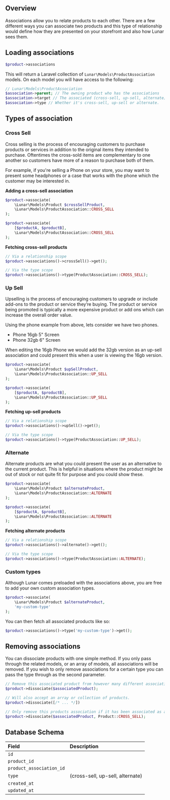 ## Overview

Associations allow you to relate products to each other. There are a few different ways you can associate two products and this type of relationship would define how they are presented on your storefront and also how Lunar sees them.

## Loading associations

```php
$product->associations
```

This will return a Laravel collection of `Lunar\Models\ProductAssociation` models. On each model you will have access to the following:

```php
// Lunar\Models\ProductAssociation
$association->parent; // The owning product who has the associations
$association->target // The associated (cross-sell, up-sell, alternate) product.
$association->type // Whether it's cross-sell, up-sell or alternate.
```

## Types of association

### Cross Sell

Cross selling is the process of encouraging customers to purchase products or services in addition to the original items they intended to purchase. Oftentimes the cross-sold items are complementary to one another so customers have more of a reason to purchase both of them.

For example, if you're selling a Phone on your store, you may want to present some headphones or a case that works with the phone which the customer may be interested in.

**Adding a cross-sell association**

```php
$product->associate(
    \Lunar\Models\Product $crossSellProduct,
    \Lunar\Models\ProductAssociation::CROSS_SELL
);

$product->associate(
    [$productA, $productB],
    \Lunar\Models\ProductAssociation::CROSS_SELL
);
```

**Fetching cross-sell products**

```php
// Via a relationship scope
$product->associations()->crossSell()->get();

// Via the type scope
$product->associations()->type(ProductAssociation::CROSS_SELL);
```

### Up Sell

Upselling is the process of encouraging customers to upgrade or include add-ons to the product or service they’re buying. The product or service being promoted is typically a more expensive product or add ons which can increase the overall order value.

Using the phone example from above, lets consider we have two phones.

- Phone 16gb 5" Screen
- Phone 32gb 6" Screen

When editing the 16gb Phone we would add the 32gb version as an up-sell association and could present this when a user is viewing the 16gb version.

```php
$product->associate(
    \Lunar\Models\Product $upSellProduct,
    \Lunar\Models\ProductAssociation::UP_SELL
);

$product->associate(
    [$productA, $productB],
    \Lunar\Models\ProductAssociation::UP_SELL
);
```

**Fetching up-sell products**

```php
// Via a relationship scope
$product->associations()->upSell()->get();

// Via the type scope
$product->associations()->type(ProductAssociation::UP_SELL);
```

### Alternate

Alternate products are what you could present the user as an alternative to the current product. This is helpful in situations where the product might be out of stock or not quite fit for purpose and you could show these.

```php
$product->associate(
    \Lunar\Models\Product $alternateProduct,
    \Lunar\Models\ProductAssociation::ALTERNATE
);

$product->associate(
    [$productA, $productB],
    \Lunar\Models\ProductAssociation::ALTERNATE
);
```

**Fetching alternate products**

```php
// Via a relationship scope
$product->associations()->alternate()->get();

// Via the type scope
$product->associations()->type(ProductAssociation::ALTERNATE);
```

### Custom types

Although Lunar comes preloaded with the associations above, you are free to add your own custom association types.

```php
$product->associate(
    \Lunar\Models\Product $alternateProduct,
    'my-custom-type'
);
```

You can then fetch all associated products like so:

```php
$product->associations()->type('my-custom-type')->get();
```

## Removing associations

You can dissociate products with one simple method. If you only pass through the related models, or an array of models, all associations will be removed. If you wish to only remove associations for a certain type you can pass the type through as the second parameter.

```php
// Remove this associated product from however many different association types it might have.
$product->dissociate($associatedProduct);

// Will also accept an array or collection of products.
$product->dissociate([/* ... */])

// Only remove this products association if it has been associated as a cross-sell.
$product->dissociate($associatedProduct, Product::CROSS_SELL);
```

## Database Schema

|Field|Description|
|:-|:-|
|`id`||
|`product_id`||
|`product_association_id`||
|`type`|(cross-sell, up-sell, alternate)|
|`created_at`||
|`updated_at`||
